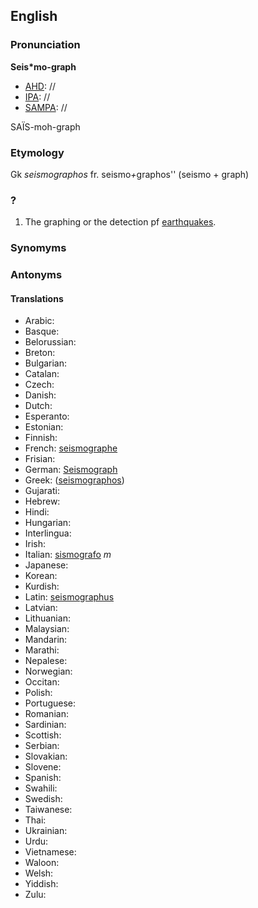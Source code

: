 ==English==
===Pronunciation===
'''Seis*mo-graph'''
*[[AHD]]: //
*[[IPA]]: //
*[[SAMPA]]: //
SA&Iuml;S-moh-graph

===Etymology===

Gk ''seismographos'' fr. seismo'' + ''graphos'' (seismo + graph)
===?===

#The graphing or the detection pf [[earthquake]]s.
===Synomyms===
===Antonyms===
====Translations====
*Arabic:
*Basque:
*Belorussian:
*Breton:
*Bulgarian:
*Catalan:
*Czech:
*Danish:
*Dutch:
*Esperanto:
*Estonian:
*Finnish:
*French: [[seismographe]]
*Frisian:
*German: [[Seismograph]]
*Greek: ([[seismographos]])
*Gujarati:
*Hebrew:
*Hindi:
*Hungarian:
*Interlingua:
*Irish:
*Italian: [[sismografo]] ''m''
*Japanese:
*Korean:
*Kurdish:
*Latin: [[seismographus]]
*Latvian:
*Lithuanian:
*Malaysian:
*Mandarin:
*Marathi:
*Nepalese:
*Norwegian:
*Occitan:
*Polish:
*Portuguese:
*Romanian:
*Sardinian:
*Scottish:
*Serbian:
*Slovakian:
*Slovene:
*Spanish:
*Swahili:
*Swedish:
*Taiwanese:
*Thai:
*Ukrainian:
*Urdu:
*Vietnamese:
*Waloon:
*Welsh:
*Yiddish:
*Zulu: